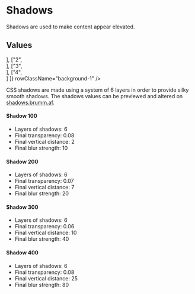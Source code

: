 
<Meta
    title="Materials/Shadows"
    id="shadows"
/>

# Shadows

<Tagline>Shadows are used to make content appear elevated.</Tagline>

## Values

<Table
    columns={[
        { title: "Value", headerStyle: { width: "200px" } },
        { title: "Sample", headerStyle: { width: "350px" } } ]}
    rows={[
        ["1", <div className="o-ui-bs-1 o-ui-b-radius-2 o-ui-bg-white o-ui-h-9 o-ui-ma-3"></div>],
        ["2", <div className="o-ui-bs-2 o-ui-b-radius-2 o-ui-bg-white o-ui-h-9 o-ui-ma-3"></div>],
        ["3", <div className="o-ui-bs-3 o-ui-b-radius-2 o-ui-bg-white o-ui-h-9 o-ui-ma-3"></div>],
        ["4", <div className="o-ui-bs-4 o-ui-b-radius-2 o-ui-bg-white o-ui-h-9 o-ui-ma-3"></div>]
    ]}
    rowClassName="background-1"
/>

CSS shadows are made using a system of 6 layers in order to provide silky smooth shadows. The shadows values can be previewed and altered on [shadows.brumm.af](https://shadows.brumm.af/).

#### Shadow 100

- Layers of shadows: 6
- Final transparency: 0.08
- Final vertical distance: 2
- Final blur strength: 10

#### Shadow 200

- Layers of shadows: 6
- Final transparency: 0.07
- Final vertical distance: 7
- Final blur strength: 20

#### Shadow 300

- Layers of shadows: 6
- Final transparency: 0.06
- Final vertical distance: 10
- Final blur strength: 40

#### Shadow 400

- Layers of shadows: 6
- Final transparency: 0.08
- Final vertical distance: 25
- Final blur strength: 80
